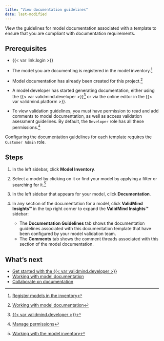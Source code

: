 ```yaml
---
title: "View documentation guidelines"
date: last-modified
---
```


View the guidelines for model documentation associated with a template to ensure that you are compliant with documentation requirements.

## Prerequisites

- {{< var link.login >}}

- The model you are documenting is registered in the model inventory.[^1]

- Model documentation has already been created for this project.[^2]

- A model developer has started generating documentation, either using the {{< var validmind.developer >}}[^3] or via the online editor in the {{< var validmind.platform >}}.

- To view validation guidelines, you must have permission to read and add comments to model documentation, as well as access validation asessment guidelines. By default, the `Developer` role has all these permissions.[^4]

::: {.callout-important}
Configuring the documentation guidelines for each template requires the `Customer Admin` role.
:::

## Steps

1. In the left sidebar, click **Model Inventory**.

2. Select a model by clicking on it or find your model by applying a filter or searching for it.[^5]

3. In the left sidebar that appears for your model, click **Documentation**.

4. In any section of the documentation for a model, click **ValidMind Insights™** in the top right corner to expand the **ValidMind Insights™** sidebar:

   - The **Documentation Guidelines** tab shows the documentation guidelines associated with this documentation template that have been configured by your model validation team.
   - The **Comments** tab shows the comment threads associated with this section of the model documentation.

## What's next

- [Get started with the {{< var validmind.developer >}}](/developer/get-started-developer-framework.qmd)
- [Working with model documentation](working-with-model-documentation.qmd)
- [Collaborate on documentation](collaborate-with-others.qmd)


<!-- FOOTNOTES -->

[^1]: [Register models in the inventory](/guide/model-inventory/register-models-in-inventory.qmd)

[^2]: [Working with model documentation](working-with-model-documentation.qmd)

[^3]: [{{< var validmind.developer >}}](/developer/get-started-developer-framework.qmd)

[^4]: [Manage permissions](/guide/configuration/manage-permissions.qmd)

[^5]: [Working with the model inventory](/guide/model-inventory/working-with-model-inventory.qmd#search-filter-and-sort-models)